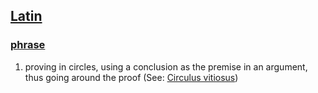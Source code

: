 == [[Latin]] ==
=== [[phrase]] ===
# proving in circles, using a conclusion as the premise in an argument, thus going around the proof (See: [[Circulus vitiosus]])